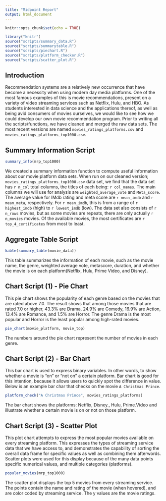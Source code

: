 ```yaml
---
title: "Midpoint Report"
output: html_document
---
```


```r
knitr::opts_chunk$set(echo = TRUE)
```

```r
library("knitr")
source("scripts/summary_data.R")
source("scripts/summarytable.R")
source("scripts/piechart.R")
source("scripts/platform_checker.R")
source("scripts/scatter_plot.R")
```

## Introduction

Recommendation systems are a relatively new occurrence that have become a 
necessity when using modern day media platforms. One of the most famous 
examples of this is movie recommendations, present on a variety of video 
streaming services such as Netflix, Hulu, and HBO. As students interested in 
data science and the applications thereof, as well as being avid consumers of 
movies ourselves, we would like to see how we could develop our own movie 
recommendation program. Prior to writing all the scripts/functions, we have 
cleaned and merged the raw data sets. The most recent versions are named
`movies_ratings_platforms.csv` and `movies_ratings_platforms_top1000.csv`.


## Summary Information Script

```r
summary_info(mrp_top1000)
```

We created a summary information function to compute useful information
about our movie platform data sets. When run on our cleaned version;
`movies_ratings_platforms_top1000.csv` data set, we find that the data set has
`r n_col` total columns, the titles of each being: `r col_names`. The main
columns we will use for analysis are `weighted_average_vote` and `Meta_score`.
The average value for IMdb rating and meta score are `r mean_imdb` and 
`r mean_meta`, respectively. For `r mean_imdb`, this is from a range of 
`r highest_imdb` (high) to `r lowest_imdb` (low). The data set also consists of 
`r n_rows` movies, but as some movies are repeats, there are only actually 
`r n_movies` movies. Of the available movies, the most certificates 
are `r top_4_certificates` from most to least.

## Aggregate Table Script

```r
kable(summary_table(movie_data))
```

This table summarizes the information of each movie, such as the movie name,
the genre, weighted average vote, metascore, duration, and whether the movie
is on each platform(Netflix, Hulu, Prime Video, and Disney). 

## Chart Script (1) - Pie Chart

This pie chart shows the popularity of each genre based on the movies that are
rated above 7.0. The result shows that among those movies that are rated 7.0 or
higher, 43.3% are Drama, 24.9% are Comedy, 16.9% are Action, 13.4% are Romance,
and 1.5% are Horror. The genre Drama is the most popular and Horror is the least
popular among high-rated movies.

```r
pie_chart(movie_platform, movie_top)
```

The numbers around the pie chart represent the number of movies in each genre.

## Chart Script (2) - Bar Chart

This bar chart is used to express binary variables. In other words, to show
whether a movie is "on" or "not on" a certain platform. Bar chart is good for
this intention, because it allows users to quickly spot the difference in value.
Below is an example bar char that checks on the movie `A Christmas Prince`.

```r
platform_check("A Christmas Prince", movies_ratings_platforms)
```

The bar chart shows the platforms: Netflix, Disney., Hulu, Prime.Video and
illustrate whether a certain movie is on or not on those platform.

## Chart Script (3) - Scatter Plot

This plot chart attempts to express the most popular movies available on every
streaming platform. This expresses the types of streaming service data that
we have access to, and demonstrates the capability of sorting the overall
data frame for specific values as well as combining them afterwords.
Scatter plots were used for this display because of the many data points
specific numerical values, and multiple categories (platforms).

```r
popular_movies(mrp_top1000)
```

The scatter plot displays the top 5 movies from every streaming service.
The points contain the name and rating of the movie (when hovered), and are
color coded by streaming service. The y values are the movie ratings.
